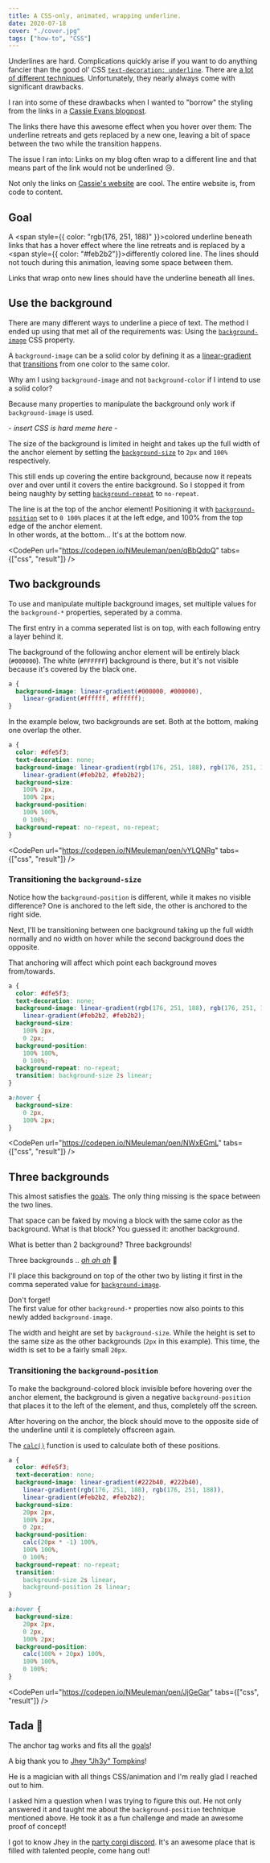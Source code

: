 ```yaml
---
title: A CSS-only, animated, wrapping underline.
date: 2020-07-18
cover: "./cover.jpg"
tags: ["how-to", "CSS"]
---
```


Underlines are hard.
Complications quickly arise if you want to do anything fancier than the good ol' CSS [`text-decoration: underline`](https://developer.mozilla.org/en-US/docs/Web/CSS/text-decoration).
There are [a lot of different techniques](https://css-tricks.com/styling-underlines-web/). Unfortunately, they nearly always come with significant drawbacks.

I ran into some of these drawbacks when I wanted to "borrow" the styling from the links in a [Cassie Evans blogpost](https://www.cassie.codes/posts/creating-my-logo-animation/).

The links there have this awesome effect when you hover over them: The underline retreats and gets replaced by a new one, leaving a bit of space between the two while the transition happens.

The issue I ran into: Links on my blog often wrap to a different line and that means part of the link would not be underlined 😢.

<Aside variant="info">

Not only the links on [Cassie's website](https://www.cassie.codes/) are cool. The entire website is, from code to content.

</Aside>

## Goal

A <span style={{ color: "rgb(176, 251, 188)" }}>colored</span> underline beneath links that has a hover effect where the line retreats and is replaced by a <span style={{ color: "#feb2b2"}}>differently colored</span> line.
The lines should not touch during this animation, leaving some space between them.

Links that wrap onto new lines should have the underline beneath all lines.

## Use the background

There are many different ways to underline a piece of text.
The method I ended up using that met all of the requirements was: Using the [`background-image`](https://developer.mozilla.org/en-US/docs/Web/CSS/background-image) CSS property.

A `background-image` can be a solid color by defining it as a [linear-gradient](https://developer.mozilla.org/en-US/docs/Web/CSS/linear-gradient) that [transitions](https://developer.mozilla.org/en-US/docs/Web/CSS/transition) from one color to the same color.

<Aside variant="info">

Why am I using `background-image` and not `background-color` if I intend to use a solid color?

Because many properties to manipulate the background only work if `background-image` is used.

\- _insert CSS is hard meme here_ -

</Aside>

The size of the background is limited in height and takes up the full width of the anchor element by setting the [`background-size`](https://developer.mozilla.org/en-US/docs/Web/CSS/background-size) to `2px` and `100%` respectively.

This still ends up covering the entire background, because now it repeats over and over until it covers the entire background. So I stopped it from being naughty by setting [`background-repeat`](https://developer.mozilla.org/de/docs/Web/CSS/background-repeat) to `no-repeat`.

The line is at the top of the anchor element! Positioning it with [`background-position`](https://developer.mozilla.org/en-US/docs/Web/CSS/background-position) set to `0 100%` places it at the left edge, and 100% from the top edge of the anchor element.  
In other words, at the bottom... It's at the bottom now.

<CodePen
  url="https://codepen.io/NMeuleman/pen/qBbQdpQ"
  tabs={["css", "result"]}
/>

## Two backgrounds

To use and manipulate multiple background images, set multiple values for the `background-*` properties, seperated by a comma.

The first entry in a comma seperated list is on top, with each following entry a layer behind it.

The background of the following anchor element will be entirely black (`#000000`). The white (`#FFFFFF`) background is there, but it's not visible because it's covered by the black one.

```css
a {
  background-image: linear-gradient(#000000, #000000),
    linear-gradient(#ffffff, #ffffff);
}
```

In the example below, two backgrounds are set. Both at the bottom, making one overlap the other.

```css hl=4-7
a {
  color: #dfe5f3;
  text-decoration: none;
  background-image: linear-gradient(rgb(176, 251, 188), rgb(176, 251, 188)),
    linear-gradient(#feb2b2, #feb2b2);
  background-size:
    100% 2px,
    100% 2px;
  background-position:
    100% 100%,
    0 100%;
  background-repeat: no-repeat, no-repeat;
}
```

<CodePen
  url="https://codepen.io/NMeuleman/pen/vYLQNRg"
  tabs={["css", "result"]}
/>

### Transitioning the `background-size`

Notice how the `background-position` is different, while it makes no visible difference?
One is anchored to the left side, the other is anchored to the right side.

Next, I'll be transitioning between one background taking up the full width normally and no width on hover while the second background does the opposite.

That anchoring will affect which point each background moves from/towards.

```css hl=6,7,9,12-15
a {
  color: #dfe5f3;
  text-decoration: none;
  background-image: linear-gradient(rgb(176, 251, 188), rgb(176, 251, 188)),
    linear-gradient(#feb2b2, #feb2b2);
  background-size:
    100% 2px,
    0 2px;
  background-position:
    100% 100%,
    0 100%;
  background-repeat: no-repeat;
  transition: background-size 2s linear;
}

a:hover {
  background-size:
    0 2px,
    100% 2px;
}
```

<CodePen
  url="https://codepen.io/NMeuleman/pen/NWxEGmL"
  tabs={["css", "result"]}
/>

## Three backgrounds

This almost satisfies the [goals](#goal). The only thing missing is the space between the two lines.

That space can be faked by moving a block with the same color as the background.
What is that block? You guessed it: another background.

What is better than 2 background? Three backgrounds!

Three backgrounds .. [_ah ah ah_](https://youtu.be/2AoxCkySv34) 🦇

I'll place this background on top of the other two by listing it first in the comma seperated value for [`background-image`](https://developer.mozilla.org/en-US/docs/Web/CSS/background-image).

<Aside variant="danger">

Don't forget!  
The first value for other `background-*` properties now also points to this newly added `background-image`.

</Aside>

The width and height are set by `background-size`. While the height is set to the same size as the other backgrounds (`2px` in this example). This time, the width is set to be a fairly small `20px`.

### Transitioning the `background-position`

To make the background-colored block invisible before hovering over the anchor element, the background is given a negative `background-position` that places it to the left of the element, and thus, completely off the screen.

After hovering on the anchor, the block should move to the opposite side of the underline until it is completely offscreen again.

The [`calc()`](https://developer.mozilla.org/en-US/docs/Web/CSS/calc) function is used to calculate both of these positions.

```css hl=4,8,9,11,15,16
a {
  color: #dfe5f3;
  text-decoration: none;
  background-image: linear-gradient(#222b40, #222b40),
    linear-gradient(rgb(176, 251, 188), rgb(176, 251, 188)),
    linear-gradient(#feb2b2, #feb2b2);
  background-size:
    20px 2px,
    100% 2px,
    0 2px;
  background-position:
    calc(20px * -1) 100%,
    100% 100%,
    0 100%;
  background-repeat: no-repeat;
  transition:
    background-size 2s linear,
    background-position 2s linear;
}

a:hover {
  background-size:
    20px 2px,
    0 2px,
    100% 2px;
  background-position:
    calc(100% + 20px) 100%,
    100% 100%,
    0 100%;
}
```

<CodePen
  url="https://codepen.io/NMeuleman/pen/JjGeGar"
  tabs={["css", "result"]}
/>

## Tada 🎉

<Aside variant="success">

The anchor tag works and fits all the [goals](#goal)!

</Aside>

A big thank you to [Jhey "Jh3y" Tompkins](https://twitter.com/jh3yy)!

He is a magician with all things CSS/animation and I'm really glad I reached out to him.

I asked him a question when I was trying to figure this out. He not only answered it and taught me about the `background-position` technique mentioned above.
He took it as a fun challenge and made an awesome proof of concept!

<Tweet url="https://x.com/jh3yy/status/1283155273113382914" />

<Aside variant="info">

I got to know Jhey in the [party corgi discord](https://discord.gg/partycorgi).
It's an awesome place that is filled with talented people, come hang out!

</Aside>
